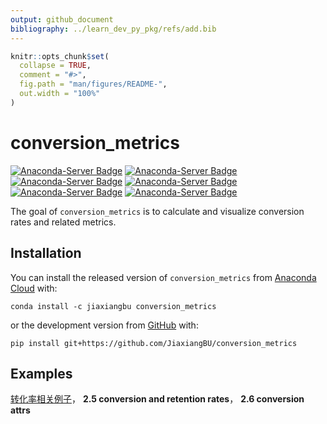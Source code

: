 ```yaml
---
output: github_document
bibliography: ../learn_dev_py_pkg/refs/add.bib
---
```


<!-- README.md is generated from README.Rmd. Please edit that file -->

```r
knitr::opts_chunk$set(
  collapse = TRUE,
  comment = "#>",
  fig.path = "man/figures/README-",
  out.width = "100%"
)
```
# conversion_metrics

<!-- badges: start -->
[![Anaconda-Server Badge](https://anaconda.org/jiaxiangbu/conversion_metrics/badges/version.svg)](https://anaconda.org/jiaxiangbu/conversion_metrics)
[![Anaconda-Server Badge](https://anaconda.org/jiaxiangbu/conversion_metrics/badges/latest_release_date.svg)](https://anaconda.org/jiaxiangbu/conversion_metrics)
[![Anaconda-Server Badge](https://anaconda.org/jiaxiangbu/conversion_metrics/badges/platforms.svg)](https://anaconda.org/jiaxiangbu/conversion_metrics)
[![Anaconda-Server Badge](https://anaconda.org/jiaxiangbu/conversion_metrics/badges/license.svg)](https://anaconda.org/jiaxiangbu/conversion_metrics)
[![Anaconda-Server Badge](https://anaconda.org/jiaxiangbu/conversion_metrics/badges/downloads.svg)](https://anaconda.org/jiaxiangbu/conversion_metrics)
[![Anaconda-Server Badge](https://anaconda.org/jiaxiangbu/conversion_metrics/badges/installer/conda.svg)](https://conda.anaconda.org/jiaxiangbu)
<!-- badges: end -->

The goal of `conversion_metrics` is to calculate and visualize conversion rates and related metrics.

## Installation

You can install the released version of `conversion_metrics` from [Anaconda Cloud](https://anaconda.org/JiaxiangBU/conversion_metrics) with:

```conda
conda install -c jiaxiangbu conversion_metrics 
```

or the development version from [GitHub](https://github.com/) with:

```conda
pip install git+https://github.com/JiaxiangBU/conversion_metrics
```

## Examples

[转化率相关例子](https://jiaxiangbu.github.io/analyze-business-data-sql/analysis/analyzing-business-data-in-sql-learning-notes.html#conversion-and-retention-rates)，
**2.5 conversion and retention rates**，
**2.6 conversion attrs**


